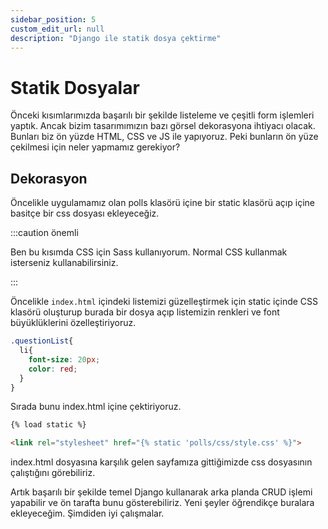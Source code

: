 ```yaml
---
sidebar_position: 5
custom_edit_url: null
description: "Django ile statik dosya çektirme"
---
```


# Statik Dosyalar

Önceki kısımlarımızda başarılı bir şekilde listeleme ve çeşitli form işlemleri yaptık. Ancak bizim tasarımımızın bazı görsel dekorasyona ihtiyacı olacak. Bunları biz ön yüzde HTML, CSS ve JS ile yapıyoruz. Peki bunların ön yüze çekilmesi için neler yapmamız gerekiyor?


## Dekorasyon

Öncelikle uygulamamız olan polls klasörü içine bir static klasörü açıp içine basitçe bir css dosyası ekleyeceğiz. 

:::caution önemli

Ben bu kısımda CSS için Sass kullanıyorum. Normal CSS kullanmak isterseniz kullanabilirsiniz.

:::

Öncelikle `index.html` içindeki listemizi güzelleştirmek için static içinde CSS klasörü oluşturup burada bir dosya açıp listemizin renkleri ve font büyüklüklerini özelleştiriyoruz.


```scss title="apps/polls/static/polls/css/style.scss" 
.questionList{
  li{
    font-size: 20px;
    color: red;
  }
}
```

Sırada bunu index.html içine çektiriyoruz.

```html title="apps/polls/templates/index.html"
{% load static %}

<link rel="stylesheet" href="{% static 'polls/css/style.css' %}">
```


index.html dosyasına karşılık gelen sayfamıza gittiğimizde css dosyasının çalıştığını görebiliriz. 


Artık başarılı bir şekilde temel Django kullanarak arka planda CRUD işlemi yapabilir ve ön tarafta bunu gösterebiliriz. Yeni şeyler öğrendikçe buralara ekleyeceğim. Şimdiden iyi çalışmalar.